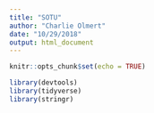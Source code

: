 ```yaml
---
title: "SOTU"
author: "Charlie Olmert"
date: "10/29/2018"
output: html_document
---
```


```r
knitr::opts_chunk$set(echo = TRUE)

library(devtools)
library(tidyverse)
library(stringr)
```

```r

```

